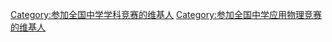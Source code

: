 {{Userbox
  |border-c=#0000aa
  |border-s=1
  |id-c=white
  |id-fc=black
  |id-s=14
  |info-c=#ccf
  |info-fc=black
  |info-s=10
  |id       = 物理竞赛
  |info     = 该维基人在全国中学应用[[物理]]竞赛中荣获'''{{{1}}}'''等奖。
}}
[[Category:参加全国中学学科竞赛的维基人]]
[[Category:参加全国中学应用物理竞赛的维基人]]
